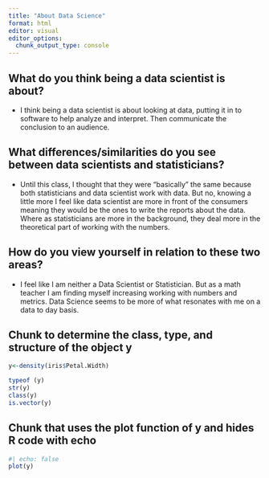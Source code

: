 ```yaml
---
title: "About Data Science"
format: html
editor: visual
editor_options: 
  chunk_output_type: console
---
```


## What do you think being a data scientist is about?

-   I think being a data scientist is about looking at data, putting it in to software to help analyze and interpret. Then communicate the conclusion to an audience.

## What differences/similarities do you see between data scientists and statisticians?

-   Until this class, I thought that they were "basically" the same because both statisticians and data scientist work with data. But no, knowing a little more I feel like data scientist are more in front of the consumers meaning they would be the ones to write the reports about the data. Where as statisticians are more in the background, they deal more in the theoretical part of working with the numbers.

## How do you view yourself in relation to these two areas?

-   I feel like I am neither a Data Scientist or Statistician. But as a math teacher I am finding myself increasing working with numbers and metrics. Data Science seems to be more of what resonates with me on a data to day basis.

## Chunk to determine the class, type, and structure of the object y

```r
y<-density(iris$Petal.Width)
```

```r
typeof (y)
str(y)
class(y)
is.vector(y)
```

## Chunk that uses the plot function of y and hides R code with echo

```r
#| echo: false
plot(y)
```
